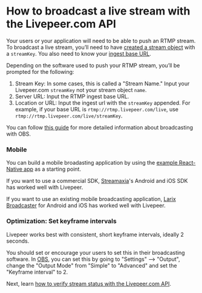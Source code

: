 
<DocsLayout title="How to broadcast a live stream - Livepeer.com" description="How to broadcast a live stream with the Livepeer.com API">

# How to broadcast a live stream with the Livepeer.com API

Your users or your application will need to be able to push an RTMP stream. To
broadcast a live stream, you’ll need to have
[created a stream object](/docs/guides/api/create-a-stream) with a `streamKey`.
You also need to know your [ingest base URL](/docs/guides/api/base-urls).

Depending on the software used to push your RTMP stream, you’ll be prompted for
the following:

1. Stream Key: In some cases, this is called a "Stream Name." Input your
   Livepeer.com `streamKey` not your stream object `name`.
1. Server URL: Input the RTMP ingest base URL.
1. Location or URL: Input the ingest url with the `streamKey` appended. For
   example, if your base URL is `rtmp://rtmp.livepeer.com/live`, use
   `rtmp://rtmp.livepeer.com/live/streamKey`.

You can follow
[this guide](https://livepeer.com/blog/first-livepeer-stream-in-five-minutes)
for more detailed information about broadcasting with OBS.

### Mobile

You can build a mobile broadasting application by using the
[example React-Native app](https://github.com/livepeer/livepeer-demo-react-native)
as a starting point.

If you want to use a commercial SDK, [Streamaxia](https://www.streamaxia.com/)'s
Android and iOS SDK has worked well with Livepeer.

If you want to use an existing mobile broadcasting application,
[Larix Broadcaster](https://softvelum.com/larix/) for Android and iOS has worked
well with Livepeer.

### Optimization: Set keyframe intervals

Livepeer works best with consistent, short keyframe intervals, ideally 2
seconds.

You should set or encourage your users to set this in their broadcasting
software. In [OBS](https://obsproject.com/), you can set this by going to
"Settings" --> "Output", change the "Output Mode" from "Simple" to "Advanced"
and set the "Keyframe interval" to 2.

Next, learn
[how to verify stream status with the Livepeer.com API](/docs/guides/api/verify-stream-status).

</DocsLayout>
